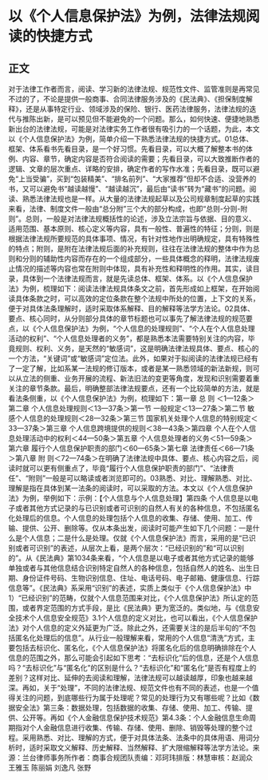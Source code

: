 # 以《个人信息保护法》为例，法律法规阅读的快捷方式
## 正文
对于法律工作者而言，阅读、学习新的法律法规、规范性文件、监管准则是再常见不过的了，不论是提供一般商事、合同法律服务涉及的《民法典》、《担保制度解释》，还是从事特定行业、领域涉及的保险、银行、医药法律服务，法律法规的迭代与推陈出新，是可以预见但不能避免的一个问题。那么，如何快速、便捷地熟悉新出台的法律法规，可能是对法律实务工作者很有吸引力的一个话题，为此，本文以《个人信息保护法》为例，简单介绍一下熟悉法律法规的快捷方式。01总体、框架、体系看书先看目录，是一个好习惯。先看目录，可以大概了解整本书的体例、内容、章节，确定内容是否符合阅读的需要；先看目录，可以大致推断作者的逻辑、文章的层次重点、详略的安排，确定作者的写作水准；先看目录，既可以避免“上当受骗”，买到“包装精美”、“排名前列”、“大家推荐”但却不合适、没营养的书，又可以避免书“越读越慢”、“越读越沉”，最后由“读书”转为“藏书”的问题。阅读、熟悉法律法规也是一样。从大量的法律法规起草以及公司规章制度起草的实践来看，法律、制度文件一般由“总分附”三个大的部分构成，也即“总则-分则-附则”。总则，一般是对法律法规概括性的论述，涉及立法宗旨与依据、目的意义、适用范围、基本原则、核心定义等内容，具有一般性、普遍性的特征；分则，则是根据法律法规所要规范的具体事项、情况，有针对性地作出明确规定，具有特殊性的特点；附则，是附在法律法规后面的补充规则，往往在法律法规的整体中作为总则和分则的辅助性内容而存在的一个组成部分，一些具体概念的释明，法律法规废止情况的描述等内容也常在附则中体现，具有补充性和释明性的作用。其实，读目录，具体到一个法律法规而言，就是先读总体、框架、体系。以《个人信息保护法》为例，梳理如下：阅读法律法规具体条文之前，首先形成如上框架，在开始阅读具体条款之时，可以高效的定位条款在整个法规中所处的位置，上下文的关系，便于对具体法条理解时，适时采取体系解释、目的解释等法学方法论。02具体、要点、核心同时，从分则部分具体的章节标题也可以事先了解法律法规的规范要点，以《个人信息保护法》为例，“个人信息的处理规则”、“个人在个人信息处理活动的权利”、“个人信息处理者的义务”，都是熟悉本法需要特别关注的内容，毕竟规则、权利、义务，是天然的“敏感词”，这是明确法律法规具体、要点、核心的一个方法，“关键词”或“敏感词”定位法。此外，如果对于拟阅读的法律法规已经有了一定了解，比如系某一法规的修订版本，或者是某一熟悉领域的新法新规，则可以从立法的侧重、业务开展的流程、新法旧法的变更等角度，发现和识别需要着重关注的章节条款。最后，明确整部法律法规要点，还有一个比较简单的方法，就是看法条侧重，以《个人信息保护法》为例，梳理如下：第一章 总 则 ＜1—12条＞第二章 个人信息处理规则＜13—37条＞第一节 一般规定＜13—27条＞第二节 敏感个人信息的处理规则＜28—32条＞第三节 国家机关处理个人信息的特别规定＜33—37条＞第三章 个人信息跨境提供的规则＜38—43条＞第四章 个人在个人信息处理活动中的权利＜44—50条＞第五章 个人信息处理者的义务＜51—59条＞第六章 履行个人信息保护职责的部门＜60—65条＞第七章 法律责任＜66—71条＞第八章 附 则＜72—74条＞在明确了法律法规中具体、要点、核心内容之后，阅读时就可以更有侧重点了，毕竟“履行个人信息保护职责的部门”、“法律责任”、“附则”一般是可以略读或者浏览即可的。03熟悉、对比、理解熟悉、对比、理解是指在具体到某一法条的阅读时，可以采取的方法。本文以《个人信息保护法》为例，举例如下：示例：【个人信息与个人信息处理】第四条 个人信息是以电子或者其他方式记录的与已识别或者可识别的自然人有关的各种信息，不包括匿名化处理后的信息。个人信息的处理包括个人信息的收集、存储、使用、加工、传输、提供、公开、删除等。仅从本条出发，阅读时可能产生如下几个问题：一是什么是个人信息；二是什么是处理。仅就《个人信息保护法》而言，采用的是“已识别或者可识别”的表述，从层次上看，是两个层次：“已经识别的”和“可以识别的”。从《民法典》第1034条来看，“个人信息是以电子或者其他方式记录的能够单独或者与其他信息结合识别特定自然人的各种信息，包括自然人的姓名、出生日期、身份证件号码、生物识别信息、住址、电话号码、电子邮箱、健康信息、行踪信息等”。《民法典》系采用“识别”的表述，实质上类似于《个人信息保护法》中1）“已经识别”的范畴，仅就个人信息范围来对比，《个人信息保护法》所认定的范围，或者界定范围的方式手段，是比《民法典》更为宽泛的。类似地，与《信息安全技术个人信息安全规范》3.1个人信息的定义对比，也可以看出，《个人信息保护法》对个人信息的定义外延更为广泛。除此之外，还需要关注的是后半句的“不包括匿名化处理后的信息”。从行业一般理解来看，常用的个人信息“清洗”方式，主要包括去标识化、匿名化，《个人信息保护法》将匿名化后的信息明确排除在个人信息的范围之外，那么可能会引起如下思考：“去标识化”后的信息，还是个人信息吗？“去标识化”与“匿名化”的区别是什么？“去标识化”和“匿名化”是否有程度上的差别？这样对比、延伸的去阅读和理解，法律法规可以越读越厚，印象也越来越深。再如，关于“处理”，不同的法律法规、规范文件也有不同的表述，也是一个值得关注的问题，到底哪些行为属于处理呢？常见的处理行为又有哪些呢？比如《数据安全法》第三条：数据处理，包括数据的收集、存储、使用、加工、传输、提供、公开等。再如《个人金融信息保护技术规范》第4.3条：个人金融信息生命周期指对个人金融信息进行收集、传输、存储、使用、删除、销毁等处理的整个过程。采用熟悉、对比、理解的方式，便于对具体法条、法条中的具体用语、用词分析时，适时采取文义解释、历史解释、当然解释、扩大限缩解释等法学方法论。来源：兰台律师事务所作者：商事合规团队责编：邓珂玮排版：林慧审核：赵润众 王雅玉 陈丽娟 刘逸凡 张野